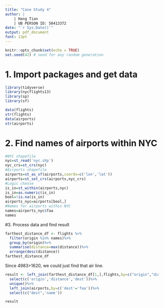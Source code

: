 ```yaml
---
title: "Case Study 4"
author: |
    | Hang Tian
    | UB PERSON ID: 50413372
date: "`r Sys.Date()`"
output: pdf_document
font: 13pt
---
```

```r
knitr::opts_chunk$set(echo = TRUE)
set.seed(42) # seed for any random generation
```

# 1. Import packages and get data
```r
library(tidyverse)
library(nycflights13)
library(sp)
library(sf)

data(flights)
str(flights)
data(airports)
str(airports)
```

# 2. Find names of airports within NYC
```r
#NYC shapefile
nyc=st_read('nyc.shp')
nyc_crs=st_crs(nyc)
#Airports shapefile
airports=st_as_sf(airports,coords=c('lon','lat'))
airports=st_set_crs(airports,nyc_crs)
#Logic choose
is_in=st_within(airports,nyc)
is_in=as.numeric(is_in)
bool=!is.na(is_in)
airports_nyc=airports[bool,]
#Names for airports within NYC
names=airports_nyc$faa
names
```

#3. Process data and find result
```r
farthest_distance_df <- flights %>%
  filter(origin %in% names)%>%
  group_by(origin)%>%
  summarise(distance=max(distance))%>%
  arrange(desc(distance))
farthest_distance_df
```
Since 4983>1620, we could just find that air line.

```r
result <- left_join(farthest_distance_df[1,],flights,by=c("origin","distance")) %>% 
  select(c('origin','distance','dest'))%>%
  unique()%>%
  left_join(airports,by=c('dest'='faa'))%>%
  select(c("dest",'name'))

result
```

